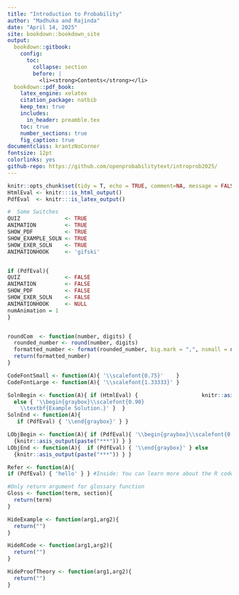 ```yaml
--- 
title: "Introduction to Probability"
author: "Madhuka and Rajinda"
date: "April 14, 2025"
site: bookdown::bookdown_site
output:
  bookdown::gitbook:
    config:
      toc:
        collapse: section
        before: |
          <li><strong>Contents</strong></li>
  bookdown::pdf_book:
    latex_engine: xelatex
    citation_package: natbib
    keep_tex: true
    includes:
      in_header: preamble.tex
    toc: true
    number_sections: true
    fig_caption: true
documentclass: krantzNoCorner
fontsize: 12pt
colorlinks: yes
github-repo: https://github.com/openprobabilitytext/introprob2025/
---
```





```r
knitr::opts_chunk$set(tidy = T, echo = TRUE, comment=NA, message = FALSE, warning = FALSE, fig.align = "center")
HtmlEval <- knitr:::is_html_output()
PdfEval  <- knitr:::is_latex_output()

```


```r
#  Some Switches
QUIZ              <- TRUE
ANIMATION         <- TRUE
SHOW_PDF          <- TRUE
SHOW_EXAMPLE_SOLN <- TRUE
SHOW_EXER_SOLN    <- TRUE
ANIMATIONHOOK     <- 'gifski'


if (PdfEval){
QUIZ              <- FALSE
ANIMATION         <- FALSE
SHOW_PDF          <- FALSE
SHOW_EXER_SOLN    <- FALSE
ANIMATIONHOOK     <- NULL
numAnimation = 1
}


roundCom  <- function(number, digits) {
  rounded_number <- round(number, digits)
  formatted_number <- format(rounded_number, big.mark = ",", nsmall = digits)
  return(formatted_number)
}

CodeFontSmall <- function(A){ '\\scalefont{0.75}'    }
CodeFontLarge <- function(A){ '\\scalefont{1.33333}' }

SolnBegin <- function(A){ if (HtmlEval) {                    knitr::asis_output(paste("*Example Solution.*")) } 
  else { '\\begin{graybox}\\scalefont{0.90}
    \\textbf{Example Solution.}' }  }
SolnEnd <- function(A){ 
   if (PdfEval) { '\\end{graybox}' } }

LObjBegin <- function(A){ if (PdfEval){ '\\begin{graybox}\\scalefont{0.90}' } else
  {knitr::asis_output(paste("***")) } }
LObjEnd <- function(A){  if (PdfEval) { '\\end{graybox}' } else
  {knitr::asis_output(paste("***")) } }

Refer <- function(A){
if (PdfEval) { 'hello' } } #Inside: You can learn more about the R code for this example at the online version of this book.

#Only return argument for glossary function
Gloss <- function(term, section){
  return(term)
}

HideExample <- function(arg1,arg2){
  return("")
}

HideRCode <- function(arg1,arg2){
  return("")
}

HideProofTheory <- function(arg1,arg2){
  return("")
}


```